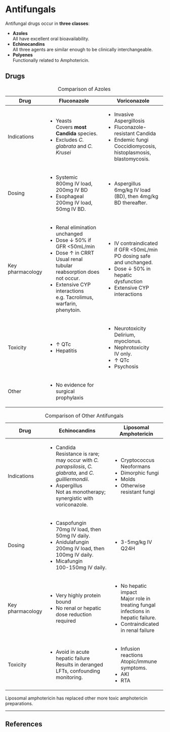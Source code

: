 # Antifungals

Antifungal drugs occur in **three classes**:

* **Azoles**\
All have excellent oral bioavailability.
* **Echinocandins**\
All three agents are similar enough to be clinically interchangeable.
* **Polyenes**\
Functionally related to Amphotericin.

## Drugs

+------------------+--------------------------------------------------+-------------------------------------------------+
| Drug             | Fluconazole                                      | Voriconazole                                    |
+==================+==================================================+=================================================+
| Indications      | * Yeasts\                                        | * Invasive Aspergillosis                        |
|                  | Covers **most Candida** species.                 | * Fluconazole-resistant Candida                 |
|                  | * Excludes *C. glabrata* and *C. Krusei*         | * Endemic fungi\                                |
|                  |                                                  | Coccidiomycosis, histoplasmosis, blastomycosis. |
+------------------+--------------------------------------------------+-------------------------------------------------+
| Dosing           | * Systemic\                                      | * Aspergillus\                                  |
|                  | 800mg IV load, 200mg IV BD                       | 6mg/kg IV load (BD), then 4mg/kg BD thereafter. |
|                  | * Esophageal\                                    |                                                 |
|                  | 200mg IV load, 50mg IV BD.                       |                                                 |
+------------------+--------------------------------------------------+-------------------------------------------------+
| Key pharmacology | * Renal elimination unchanged                    | * IV contraindicated if GFR <50mL/min\          |
|                  | * Dose ↓ 50% if GFR <50mL/min                    | PO dosing safe and unchanged.                   |
|                  | * Dose ↑ in CRRT\                                | * Dose ↓ 50% in hepatic dysfunction             |
|                  | Usual renal tubular reabsorption does not occur. | * Extensive CYP interactions                    |
|                  | * Extensive CYP interactions\                    |                                                 |
|                  | e.g. Tacrolimus, warfarin, phenytoin.            |                                                 |
+------------------+--------------------------------------------------+-------------------------------------------------+
| Toxicity         | * ↑ QTc                                          | * Neurotoxicity\                                |
|                  | * Hepatitis                                      | Delirium, myoclonus.                            |
|                  |                                                  | * Nephrotoxicity\                               |
|                  |                                                  | IV only.                                        |
|                  |                                                  | * ↑ QTc                                         |
|                  |                                                  | * Psychosis                                     |
+------------------+--------------------------------------------------+-------------------------------------------------+
| Other            | * No evidence for surgical prophylaxis           |                                                 |
+------------------+--------------------------------------------------+-------------------------------------------------+

: Comparison of Azoles


+------------------+-----------------------------------------------------------------------------------------------+--------------------------------------------------------------+
| Drug             | Echinocandins                                                                                 | Liposomal Amphotericin                                       |
+==================+===============================================================================================+==============================================================+
| Indications      | * Candida\                                                                                    | * Cryptococcus Neoformans                                    |
|                  | Resistance is rare; may occur with *C. parapsilosis*, *C. glabrata*, and *C. guilliermondii*. | * Dimorphic fungi                                            |
|                  | * Aspergillus\                                                                                | * Molds                                                      |
|                  | Not as monotherapy; synergistic with voriconazole.                                            | * Otherwise resistant fungi                                  |
|                  |                                                                                               |                                                              |
+------------------+-----------------------------------------------------------------------------------------------+--------------------------------------------------------------+
| Dosing           | * Caspofungin\                                                                                | * 3-5mg/kg IV Q24H                                           |
|                  | 70mg IV load, then 50mg IV daily.                                                             |                                                              |
|                  | * Anidulafungin\                                                                              |                                                              |
|                  | 200mg IV load, then 100mg IV daily.                                                           |                                                              |
|                  | * Micafungin\                                                                                 |                                                              |
|                  | 100-150mg IV daily.                                                                           |                                                              |
+------------------+-----------------------------------------------------------------------------------------------+--------------------------------------------------------------+
| Key pharmacology | * Very highly protein bound                                                                   | * No hepatic impact\                                         |
|                  | * No renal or hepatic dose reduction required                                                 | Major role in treating fungal infections in hepatic failure. |
|                  |                                                                                               | * Contraindicated in renal failure                           |
|                  |                                                                                               |                                                              |
+------------------+-----------------------------------------------------------------------------------------------+--------------------------------------------------------------+
| Toxicity         | * Avoid in acute hepatic failure\                                                             | * Infusion reactions\                                        |
|                  | Results in deranged LFTs, confounding monitoring.                                             | Atopic/immune symptoms.                                      |
|                  |                                                                                               | * AKI                                                        |
|                  |                                                                                               | * RTA                                                        |
+------------------+-----------------------------------------------------------------------------------------------+--------------------------------------------------------------+

: Comparison of Other Antifungals

:::column-margin
Liposomal amphotericin has replaced other more toxic amphotericin preparations.
::: 

---

## References